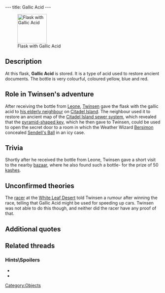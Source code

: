 ---
title: Gallic Acid
---

[[Image:Gallic.gif|right|95px|thumb|Flask with Gallic Acid]]

{{Quote|
Quote=Gallic acid is used to restore ancient documents. It allows you to brighten up the areas where the ink has faded.|
Character=Official description}}

==Description==
At this flask, '''Gallic Acid''' is stored. It is a type of acid used to restore ancient documents.  The bottle is very colourful, coloured yellow, blue and red.

==Role in Twinsen's adventure==
After receiving the bottle from [[Leone]], [[Twinsen]] gave the flask with the gallic acid to [[Mies van der Rooh's father|his elderly neighbour]] on [[Citadel Island]]. The neighbour used it to restore an ancient map of the [[Citadel Island sewers|Citadel Island sewer system]], which revealed that the [[pyramid-shaped key]], which he then gave to Twinsen, could be used to open the secret door to a room in which the Weather Wizard [[Bersimon]] concealed [[Sendell's Ball]] in an icy case.

==Trivia==
Shortly after he received the bottle from Leone, Twinsen gave a short visit to the nearby [[Port-Ludo bazaar|bazaar]], where he also found such a bottle- for the prize of 50 [[kashes]].

==Unconfirmed theories==
The [[racer]] at the [[White Leaf Desert]] told Twinsen a rumour after winning the race, telling that Gallic Acid might be used for speeding up cars. Twinsen was not able to do this though, and neither did the racer have any proof of that.

==Additional quotes==
{{Quote|
Quote=You just found a flask of gallic acid. It's often used to restore ancient documents.|
Character=When Twinsen received the bottle}}
{{Quote|
Quote=Here we have a very instructive map of the sewers. Before you can consult it, you must wait until I restore it. For that, I need a vial of gallic acid. Unfortunately, there's none left on the island.|
Character=Mies van der Rooh's father}}
{{Quote|
Quote=The gallic acid has revealed a text previously invisible. It mentions a small pyramid that was in my possession. Here! It's yours!|
Character=Mies van der Rooh's father}}
{{Quote|
Quote=You succeeded. Maybe I should go see the healing wizard. He told me that, if I poured a little gallic acid in my engine, I could go faster!!|
Character=The racer at [[Von Kournil Tour]]}}

==Related threads==
===Hints\Spoilers===
* {{thread|id=5279|title=Free Galic Acid}}
* {{thread|id=1437|title=If...}}

[[Category:Objects]]